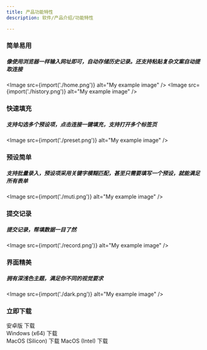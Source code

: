```yaml
---
title: 产品功能特性
description: 软件/产品介绍/功能特性

---
```





### 简单易用
##### 像使用浏览器一样输入网址即可，自动存储历史记录。还支持粘贴复杂文案自动提取连接
<Image src={import('./home.png')} alt="My example image" />
<Image src={import('./history.png')} alt="My example image" />

### 快速填充
##### 支持勾选多个预设项，点击连接一键填充，支持打开多个标签页
<Image src={import('./preset.png')} alt="My example image" />

### 预设简单
##### 支持批量录入，预设项采用关键字模糊匹配，甚至只需要填写一个预设，就能满足所有表单
<Image src={import('./muti.png')} alt="My example image" />

### 提交记录
##### 提交记录，帮填数据一目了然
<Image src={import('./record.png')} alt="My example image" />

### 界面精美
##### 拥有深浅色主题，满足你不同的视觉要求
<Image src={import('./dark.png')} alt="My example image" />

### 立即下载

<LinkButton href="/download/qingyi-1.0.0.apk" download="qingyi-1.0.0.apk">安卓版 下载</LinkButton><br/>
<LinkButton href="/download/qingyi-1.0.2.exe" icon="seti:windows" download="qingyi-1.0.2.exe">Windows (x64) 下载</LinkButton><br/>
<LinkButton href="/download/qingyi-1.0.2.dmg" icon="apple" download="qingyi-1.0.2.dmg">MacOS (Silicon) 下载</LinkButton>
<LinkButton href="/download/qingyi-1.0.0-intel.dmg" icon="apple" download="qingyi-1.0.0-intel.dmg">MacOS (Intel) 下载</LinkButton>
